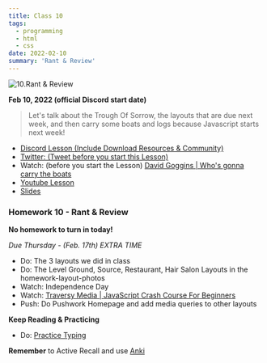 ```yaml
---
title: Class 10
tags:
  - programming
  - html
  - css
date: 2022-02-10
summary: 'Rant & Review'
---
```


![10.Rant & Review](https://cdn.hashnode.com/res/hashnode/image/upload/v1676625794639/OwZgzxjOf.png?auto=compress)

**Feb 10, 2022 (official Discord start date)**

> Let's talk about the Trough Of Sorrow, the layouts that are due next week, and then carry some boats and logs because Javascript starts next week!

- [Discord Lesson (Include Download Resources & Community)](https://discord.com/channels/735923219315425401/738891289071714388/941461787184861294)
- [Twitter: (Tweet before you start this Lesson)](https://twitter.com/leonnoel/status/1491902703861071872)
- Watch: (before you start the Lesson) [David Goggins | Who's gonna carry the boats](https://youtu.be/E9MOhxS46d8)
- [Youtube Lesson](https://youtu.be/WftjV2L7oyk)
- [Slides](https://slides.com/leonnoel/100devs-css-review-homework)

### Homework 10 - Rant & Review

**No homework to turn in today!**

_Due Thursday - (Feb. 17th) EXTRA TIME_

- Do: The 3 layouts we did in class
- Do: The Level Ground, Source, Restaurant, Hair Salon Layouts in the homework-layout-photos
- Watch: Independence Day
- Watch: [Traversy Media | JavaScript Crash Course For Beginners](https://youtu.be/hdI2bqOjy3c)
- Push: Do Pushwork Homepage and add media queries to other layouts

**Keep Reading & Practicing**

- Do: [Practice Typing](https://www.keybr.com/)

**Remember** to Active Recall and use [Anki](https://apps.ankiweb.net/)
